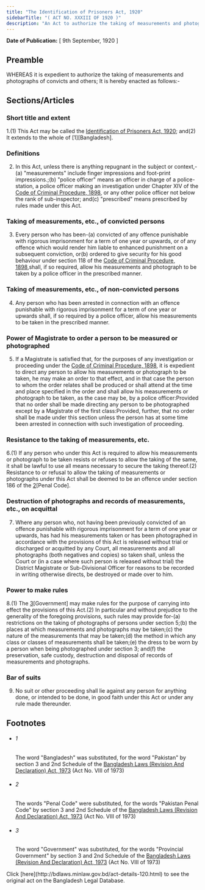 ```yaml
---
title: "The Identification of Prisoners Act, 1920"
sidebarTitle: "( ACT NO. XXXIII OF 1920 )"
description: "An Act to authorize the taking of measurements and photographs of convicts and others."
---
```


**Date of Publication:** [ 9th September, 1920 ]

## Preamble

WHEREAS it is expedient to authorize the taking of measurements and photographs of convicts and others; It is hereby enacted as follows:-

## Sections/Articles

### Short title and extent

1.(1) This Act may be called the [Identification of Prisoners Act, 1920](/laws/act-120 "Identification of Prisoners Act, 1920"); and(2) It extends to the whole of [1][Bangladesh].

### Definitions

2. In this Act, unless there is anything repugnant in the subject or context,-(a) "measurements" include finger impressions and foot-print impressions.;(b) "police officer" means an officer in charge of a police-station, a police officer making an investigation under Chapter XIV of the [Code of Criminal Procedure, 1898](/laws/act-75 "Code of Criminal Procedure, 1898"), or any other police officer not below the rank of sub-inspector; and(c) "prescribed" means prescribed by rules made under this Act.

### Taking of measurements, etc., of convicted persons

3. Every person who has been-(a) convicted of any offence punishable with rigorous imprisonment for a term of one year or upwards, or of any offence which would render him liable to enhanced punishment on a subsequent conviction, or(b) ordered to give security for his good behaviour under section 118 of the [Code of Criminal Procedure, 1898](/laws/act-75 "Code of Criminal Procedure, 1898"),shall, if so required, allow his measurements and photograph to be taken by a police officer in the prescribed manner.

### Taking of measurements, etc., of non-convicted persons

4. Any person who has been arrested in connection with an offence punishable with rigorous imprisonment for a term of one year or upwards shall, if so required by a police officer, allow his measurements to be taken in the prescribed manner.

### Power of Magistrate to order a person to be measured or photographed

5. If a Magistrate is satisfied that, for the purposes of any investigation or proceeding under the [Code of Criminal Procedure, 1898](/laws/act-75 "Code of Criminal Procedure, 1898"), it is expedient to direct any person to allow his measurements or photograph to be taken, he may make an order to that effect, and in that case the person to whom the order relates shall be produced or shall attend at the time and place specified in the order and shall allow his measurements or photograph to be taken, as the case may be, by a police officer:Provided that no order shall be made directing any person to be photographed except by a Magistrate of the first class:Provided, further, that no order shall be made under this section unless the person has at some time been arrested in connection with such investigation of proceeding.

### Resistance to the taking of measurements, etc.

6.(1) If any person who under this Act is required to allow his measurements or photograph to be taken resists or refuses to allow the taking of the same, it shall be lawful to use all means necessary to secure the taking thereof.(2) Resistance to or refusal to allow the taking of measurements or photographs under this Act shall be deemed to be an offence under section 186 of the [2](1)[Penal Code].

### Destruction of photographs and records of measurements, etc., on acquittal

7. Where any person who, not having been previously convicted of an offence punishable with rigorous imprisonment for a term of one year or upwards, has had his measurements taken or has been photographed in accordance with the provisions of this Act is released without trial or discharged or acquitted by any Court, all measurements and all photographs (both negatives and copies) so taken shall, unless the Court or (in a case where such person is released without trial) the District Magistrate or Sub-Divisional Officer for reasons to be recorded in writing otherwise directs, be destroyed or made over to him.

### Power to make rules

8.(1) The [3](1)[Government] may make rules for the purpose of carrying into effect the provisions of this Act.(2) In particular and without prejudice to the generality of the foregoing provisions, such rules may provide for-(a) restrictions on the taking of photographs of persons under section 5;(b) the places at which measurements and photographs may be taken;(c) the nature of the measurements that may be taken;(d) the method in which any class or classes of measurements shall be taken;(e) the dress to be worn by a person when being photographed under section 3; and(f) the preservation, safe custody, destruction and disposal of records of measurements and photographs.

### Bar of suits

9. No suit or other proceeding shall lie against any person for anything done, or intended to be done, in good faith under this Act or under any rule made thereunder.

## Footnotes

- ###### 1

  The word "Bangladesh" was substituted, for the word "Pakistan" by section 3 and 2nd Schedule of the [Bangladesh Laws (Revision And Declaration) Act, 1973](/laws/act-430 "Bangladesh Laws (Revision And Declaration) Act, 1973") (Act No. VIII of 1973)

- ###### 2

  The words "Penal Code" were substituted, for the words "Pakistan Penal Code" by section 3 and 2nd Schedule of the [Bangladesh Laws (Revision And Declaration) Act, 1973](/laws/act-430 "Bangladesh Laws (Revision And Declaration) Act, 1973") (Act No. VIII of 1973)

- ###### 3

  The word "Government" was substituted, for the words "Provincial Government" by section 3 and 2nd Schedule of the [Bangladesh Laws (Revision And Declaration) Act, 1973](/laws/act-430 "Bangladesh Laws (Revision And Declaration) Act, 1973") (Act No. VIII of 1973)

<Note>
  Click [here](http://bdlaws.minlaw.gov.bd/act-details-120.html) to see the original act on the Bangladesh Legal Database.
</Note>
